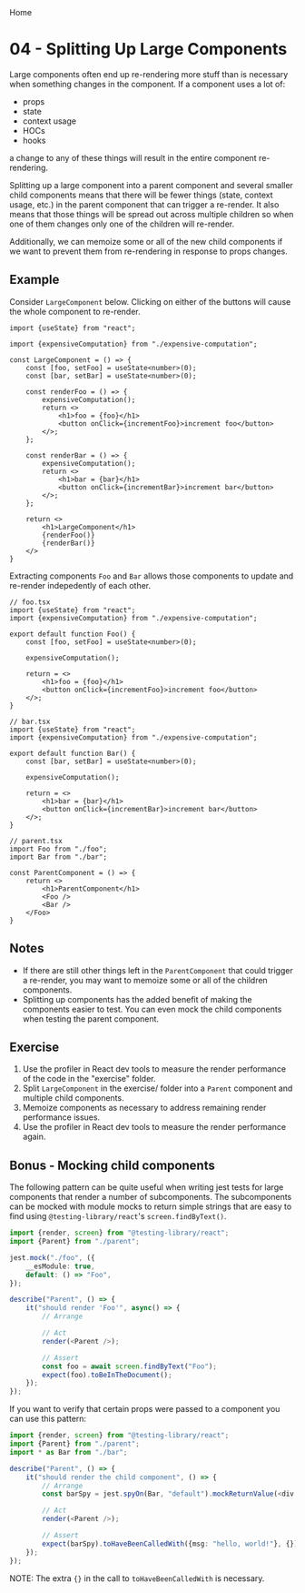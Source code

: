 
<Link to="/react-render-perf">Home</Link>

# 04 - Splitting Up Large Components

Large components often end up re-rendering more stuff than is necessary when something
changes in the component. If a component uses a lot of:
- props
- state
- context usage
- HOCs
- hooks

a change to any of these things will result in the entire component re-rendering.

Splitting up a large component into a parent component and several smaller child
components means that there will be fewer things (state, context usage, etc.) in
the parent component that can trigger a re-render.  It also means that those things
will be spread out across multiple children so when one of them changes only one of
the children will re-render.

Additionally, we can memoize some or all of the new child components if we want to
prevent them from re-rendering in response to props changes.

## Example

Consider `LargeComponent` below. Clicking on either of the buttons will cause
the whole component to re-render.

```tsx
import {useState} from "react";

import {expensiveComputation} from "./expensive-computation";

const LargeComponent = () => {
    const [foo, setFoo] = useState<number>(0);
    const [bar, setBar] = useState<number>(0);

    const renderFoo = () => {
        expensiveComputation();
        return <>
            <h1>foo = {foo}</h1>
            <button onClick={incrementFoo}>increment foo</button>
        </>;
    };

    const renderBar = () => {
        expensiveComputation();
        return <>
            <h1>bar = {bar}</h1>
            <button onClick={incrementBar}>increment bar</button>
        </>;
    };

    return <>
        <h1>LargeComponent</h1>
        {renderFoo()}
        {renderBar()}
    </>
}
```

Extracting components `Foo` and `Bar` allows those components to update and
re-render indepedently of each other.

```tsx
// foo.tsx
import {useState} from "react";
import {expensiveComputation} from "./expensive-computation";

export default function Foo() {
    const [foo, setFoo] = useState<number>(0);

    expensiveComputation();

    return = <>
        <h1>foo = {foo}</h1>
        <button onClick={incrementFoo}>increment foo</button>
    </>;
}

// bar.tsx
import {useState} from "react";
import {expensiveComputation} from "./expensive-computation";

export default function Bar() {
    const [bar, setBar] = useState<number>(0);

    expensiveComputation();

    return = <>
        <h1>bar = {bar}</h1>
        <button onClick={incrementBar}>increment bar</button>
    </>;
}

// parent.tsx
import Foo from "./foo";
import Bar from "./bar";

const ParentComponent = () => {
    return <>
        <h1>ParentComponent</h1>
        <Foo />
        <Bar />
    </Foo>
}
```

## Notes

- If there are still other things left in the `ParentComponent` that could
  trigger a re-render, you may want to memoize some or all of the children components.
- Splitting up components has the added benefit of making the components easier
  to test. You can even mock the child components when testing the parent component.

## Exercise

1. Use the profiler in React dev tools to measure the render performance of the code 
   in the "exercise" folder.
2. Split `LargeComponent` in the exercise/ folder into a `Parent` component and
   multiple child components.
3. Memoize components as necessary to address remaining render performance issues.
4. Use the profiler in React dev tools to measure the render performance again.

## Bonus - Mocking child components

The following pattern can be quite useful when writing jest tests for large components
that render a number of subcomponents.  The subcomponents can be mocked with module
mocks to return simple strings that are easy to find using `@testing-library/react`'s 
`screen.findByText()`.

```ts
import {render, screen} from "@testing-library/react";
import {Parent} from "./parent";

jest.mock("./foo", ({
    __esModule: true,
    default: () => "Foo",
});

describe("Parent", () => {
    it("should render 'Foo'", async() => {
        // Arrange

        // Act
        render(<Parent />);

        // Assert
        const foo = await screen.findByText("Foo");
        expect(foo).toBeInTheDocument();
    });
});
```

If you want to verify that certain props were passed to a component you can use this pattern:

```ts
import {render, screen} from "@testing-library/react";
import {Parent} from "./parent";
import * as Bar from "./bar";

describe("Parent", () => {
    it("should render the child component", () => {
        // Arrange
        const barSpy = jest.spyOn(Bar, "default").mockReturnValue(<div />);

        // Act
        render(<Parent />);

        // Assert
        expect(barSpy).toHaveBeenCalledWith({msg: "hello, world!"}, {});
    });
});
```

NOTE: The extra `{}` in the call to `toHaveBeenCalledWith` is necessary.
